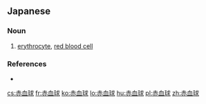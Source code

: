==Japanese==
{{ja-kanjitab|せき|k1=せっ|けつ|k2=けっ|きゅう|yomi=on}}

===Noun===
{{ja-noun|せっけっきゅう}}

# {{lb|ja|cytology|sort=せっけっきゅう}} [[erythrocyte]], [[red blood cell]]

===References===
* {{R:Shogakukan}}

[[cs:赤血球]]
[[fr:赤血球]]
[[ko:赤血球]]
[[lo:赤血球]]
[[hu:赤血球]]
[[pl:赤血球]]
[[zh:赤血球]]